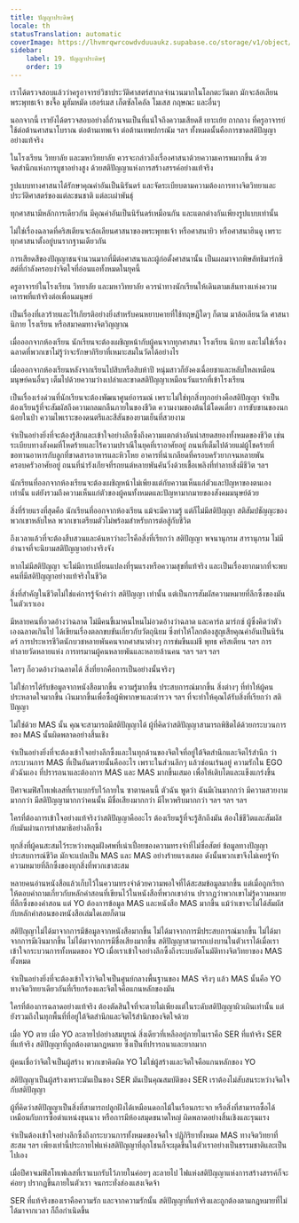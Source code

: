 ```yaml
---
title: ปัญญาประดิษฐ์
locale: th
statusTranslation: automatic
coverImage: https://lhvmrqwrcowdvduuaukz.supabase.co/storage/v1/object/public/strapi-uploads/small_cover-educacion-fundamental.webp-2d51a7828a2b1309555be27f7e2a61a0.webp
sidebar:
    label: 19. ปัญญาประดิษฐ์
    order: 19
---
```

เราได้ตรวจสอบแล้วว่าครูอาจารย์วิชาประวัติศาสตร์สากลจำนวนมากในโลกตะวันตก มักจะล้อเลียนพระพุทธเจ้า ขงจื๊อ มูฮัมหมัด เฮอร์เมส เก็ตซัลโคอัล โมเสส กฤษณะ และอื่นๆ

นอกจากนี้ เรายังได้ตรวจสอบอย่างถี่ถ้วนจนเป็นที่แน่ใจถึงความเสียดสี เยาะเย้ย ถากถาง ที่ครูอาจารย์ใช้ต่อต้านศาสนาโบราณ ต่อต้านเทพเจ้า ต่อต้านเทพปกรณัม ฯลฯ ทั้งหมดนั้นคือการขาดสติปัญญาอย่างแท้จริง

ในโรงเรียน วิทยาลัย และมหาวิทยาลัย ควรจะกล่าวถึงเรื่องศาสนาด้วยความเคารพมากขึ้น ด้วยจิตสำนึกแห่งการบูชาอย่างสูง ด้วยสติปัญญาแห่งการสร้างสรรค์อย่างแท้จริง

รูปแบบทางศาสนาได้รักษาคุณค่าอันเป็นนิรันดร์ และจัดระเบียบตามความต้องการทางจิตวิทยาและประวัติศาสตร์ของแต่ละชนชาติ แต่ละเผ่าพันธุ์

ทุกศาสนามีหลักการเดียวกัน มีคุณค่าอันเป็นนิรันดร์เหมือนกัน และแตกต่างกันเพียงรูปแบบเท่านั้น

ไม่ใช่เรื่องฉลาดที่คริสเตียนจะล้อเลียนศาสนาของพระพุทธเจ้า หรือศาสนายิว หรือศาสนาฮินดู เพราะทุกศาสนาตั้งอยู่บนรากฐานเดียวกัน

การเสียดสีของปัญญาชนจำนวนมากที่มีต่อศาสนาและผู้ก่อตั้งศาสนานั้น เป็นผลมาจากพิษลัทธิมาร์กซิสต์ที่กำลังครอบงำจิตใจที่อ่อนแอทั้งหมดในยุคนี้

ครูอาจารย์ในโรงเรียน วิทยาลัย และมหาวิทยาลัย ควรนำทางนักเรียนให้เดินตามเส้นทางแห่งความเคารพที่แท้จริงต่อเพื่อนมนุษย์

เป็นเรื่องที่เลวร้ายและไร้เกียรติอย่างยิ่งสำหรับคนหยาบคายที่ใช้ทฤษฎีใดๆ ก็ตาม มาล้อเลียนวัด ศาสนา นิกาย โรงเรียน หรือสมาคมทางจิตวิญญาณ

เมื่อออกจากห้องเรียน นักเรียนจะต้องเผชิญหน้ากับผู้คนจากทุกศาสนา โรงเรียน นิกาย และไม่ใช่เรื่องฉลาดที่พวกเขาไม่รู้ว่าจะรักษากิริยาที่เหมาะสมในวัดได้อย่างไร

เมื่อออกจากห้องเรียนหลังจากเรียนไปสิบหรือสิบห้าปี หนุ่มสาวก็ยังคงเฉื่อยชาและหลับใหลเหมือนมนุษย์คนอื่นๆ เต็มไปด้วยความว่างเปล่าและขาดสติปัญญาเหมือนวันแรกที่เข้าโรงเรียน

เป็นเรื่องเร่งด่วนที่นักเรียนจะต้องพัฒนาศูนย์อารมณ์ เพราะไม่ใช่ทุกสิ่งทุกอย่างคือสติปัญญา จำเป็นต้องเรียนรู้ที่จะสัมผัสถึงความกลมกลืนภายในของชีวิต ความงามของต้นไม้โดดเดี่ยว การขับขานของนกน้อยในป่า ความไพเราะของดนตรีและสีสันของยามเย็นที่สวยงาม

จำเป็นอย่างยิ่งที่จะต้องรู้สึกและเข้าใจอย่างลึกซึ้งถึงความแตกต่างอันน่าสยดสยองทั้งหมดของชีวิต เช่น ระเบียบทางสังคมที่โหดร้ายและไร้ความปราณีในยุคที่เราอาศัยอยู่ ถนนที่เต็มไปด้วยแม่ผู้โชคร้ายที่ขอทานอาหารกับลูกที่ขาดสารอาหารและหิวโหย อาคารที่น่าเกลียดที่ครอบครัวยากจนหลายพันครอบครัวอาศัยอยู่ ถนนที่น่ารังเกียจที่รถยนต์หลายพันคันวิ่งด้วยเชื้อเพลิงที่ทำลายสิ่งมีชีวิต ฯลฯ

นักเรียนที่ออกจากห้องเรียนจะต้องเผชิญหน้าไม่เพียงแต่กับความเห็นแก่ตัวและปัญหาของตนเองเท่านั้น แต่ยังรวมถึงความเห็นแก่ตัวของผู้คนทั้งหมดและปัญหามากมายของสังคมมนุษย์ด้วย

สิ่งที่ร้ายแรงที่สุดคือ นักเรียนที่ออกจากห้องเรียน แม้จะมีความรู้ แต่ก็ไม่มีสติปัญญา สติสัมปชัญญะของพวกเขาหลับใหล พวกเขาเตรียมตัวไม่พร้อมสำหรับการต่อสู้กับชีวิต

ถึงเวลาแล้วที่จะต้องสืบสวนและค้นหาว่าอะไรคือสิ่งที่เรียกว่า สติปัญญา พจนานุกรม สารานุกรม ไม่มีอำนาจที่จะนิยามสติปัญญาอย่างจริงจัง

หากไม่มีสติปัญญา จะไม่มีการเปลี่ยนแปลงที่รุนแรงหรือความสุขที่แท้จริง และเป็นเรื่องยากมากที่จะพบคนที่มีสติปัญญาอย่างแท้จริงในชีวิต

สิ่งที่สำคัญในชีวิตไม่ใช่แค่การรู้จักคำว่า สติปัญญา เท่านั้น แต่เป็นการสัมผัสความหมายที่ลึกซึ้งของมันในตัวเราเอง

มีหลายคนที่อวดอ้างว่าฉลาด ไม่มีคนขี้เมาคนไหนไม่อวดอ้างว่าฉลาด และคาร์ล มาร์กซ์ ผู้ซึ่งคิดว่าตัวเองฉลาดเกินไป ได้เขียนเรื่องตลกขบขันเกี่ยวกับวัตถุนิยม ซึ่งทำให้โลกต้องสูญเสียคุณค่าอันเป็นนิรันดร์ การประหารชีวิตนักบวชหลายพันคนจากศาสนาต่างๆ การข่มขืนแม่ชี พุทธ คริสเตียน ฯลฯ การทำลายวัดหลายแห่ง การทรมานผู้คนหลายพันและหลายล้านคน ฯลฯ ฯลฯ ฯลฯ

ใครๆ ก็อวดอ้างว่าฉลาดได้ สิ่งที่ยากคือการเป็นอย่างนั้นจริงๆ

ไม่ใช่การได้รับข้อมูลจากหนังสือมากขึ้น ความรู้มากขึ้น ประสบการณ์มากขึ้น สิ่งต่างๆ ที่ทำให้ผู้คนประหลาดใจมากขึ้น เงินมากขึ้นเพื่อซื้อผู้พิพากษาและตำรวจ ฯลฯ ที่จะทำให้คุณได้รับสิ่งที่เรียกว่า สติปัญญา

ไม่ใช่ด้วย MAS นั้น คุณจะสามารถมีสติปัญญาได้ ผู้ที่คิดว่าสติปัญญาสามารถพิชิตได้ด้วยกระบวนการของ MAS นั้นผิดพลาดอย่างสิ้นเชิง

จำเป็นอย่างยิ่งที่จะต้องเข้าใจอย่างลึกซึ้งและในทุกด้านของจิตใจที่อยู่ใต้จิตสำนึกและจิตไร้สำนึก ว่ากระบวนการ MAS ที่เป็นอันตรายนั้นคืออะไร เพราะในส่วนลึกๆ แล้วซ่อนเร้นอยู่ ความรักใน EGO ตัวฉันเอง ที่ปรารถนาและต้องการ MAS และ MAS มากขึ้นเสมอ เพื่อให้เติบโตและแข็งแกร่งขึ้น

ปีศาจเมฟิสโทเฟเลสที่เราแบกรับไว้ภายใน ซาตานคนนี้ ตัวฉัน พูดว่า ฉันมีเงินมากกว่า มีความสวยงามมากกว่า มีสติปัญญามากกว่าคนนั้น มีชื่อเสียงมากกว่า มีไหวพริบมากกว่า ฯลฯ ฯลฯ ฯลฯ

ใครที่ต้องการเข้าใจอย่างแท้จริงว่าสติปัญญาคืออะไร ต้องเรียนรู้ที่จะรู้สึกถึงมัน ต้องใช้ชีวิตและสัมผัสกับมันผ่านการทำสมาธิอย่างลึกซึ้ง

ทุกสิ่งที่ผู้คนสะสมไว้ระหว่างหลุมฝังศพที่เน่าเปื่อยของความทรงจำที่ไม่ซื่อสัตย์ ข้อมูลทางปัญญา ประสบการณ์ชีวิต มักจะแปลเป็น MAS และ MAS อย่างร้ายแรงเสมอ ดังนั้นพวกเขาจึงไม่เคยรู้จักความหมายที่ลึกซึ้งของทุกสิ่งที่พวกเขาสะสม

หลายคนอ่านหนังสือแล้วเก็บไว้ในความทรงจำด้วยความพอใจที่ได้สะสมข้อมูลมากขึ้น แต่เมื่อถูกเรียกให้ตอบคำถามเกี่ยวกับหลักคำสอนที่เขียนไว้ในหนังสือที่พวกเขาอ่าน ปรากฏว่าพวกเขาไม่รู้ความหมายที่ลึกซึ้งของคำสอน แต่ YO ต้องการข้อมูล MAS และหนังสือ MAS มากขึ้น แม้ว่าเขาจะไม่ได้สัมผัสกับหลักคำสอนของหนังสือเล่มใดเลยก็ตาม

สติปัญญาไม่ได้มาจากการมีข้อมูลจากหนังสือมากขึ้น ไม่ได้มาจากการมีประสบการณ์มากขึ้น ไม่ได้มาจากการมีเงินมากขึ้น ไม่ได้มาจากการมีชื่อเสียงมากขึ้น สติปัญญาสามารถเบ่งบานในตัวเราได้เมื่อเราเข้าใจกระบวนการทั้งหมดของ YO เมื่อเราเข้าใจอย่างลึกซึ้งถึงระบบอัตโนมัติทางจิตวิทยาของ MAS ทั้งหมด

จำเป็นอย่างยิ่งที่จะต้องเข้าใจว่าจิตใจเป็นศูนย์กลางพื้นฐานของ MAS จริงๆ แล้ว MAS นั้นคือ YO ทางจิตวิทยาเดียวกันที่เรียกร้องและจิตใจคือแกนหลักของมัน

ใครที่ต้องการฉลาดอย่างแท้จริง ต้องตัดสินใจที่จะตายไม่เพียงแต่ในระดับสติปัญญาผิวเผินเท่านั้น แต่ยังรวมถึงในทุกพื้นที่ที่อยู่ใต้จิตสำนึกและจิตไร้สำนึกของจิตใจด้วย

เมื่อ YO ตาย เมื่อ YO ละลายไปอย่างสมบูรณ์ สิ่งเดียวที่เหลืออยู่ภายในเราคือ SER ที่แท้จริง SER ที่แท้จริง สติปัญญาที่ถูกต้องตามกฎหมาย ซึ่งเป็นที่ปรารถนาและยากมาก

ผู้คนเชื่อว่าจิตใจเป็นผู้สร้าง พวกเขาคิดผิด YO ไม่ใช่ผู้สร้างและจิตใจคือแกนหลักของ YO

สติปัญญาเป็นผู้สร้างเพราะมันเป็นของ SER มันเป็นคุณสมบัติของ SER เราต้องไม่สับสนระหว่างจิตใจกับสติปัญญา

ผู้ที่คิดว่าสติปัญญาเป็นสิ่งที่สามารถปลูกฝังได้เหมือนดอกไม้ในเรือนกระจก หรือสิ่งที่สามารถซื้อได้เหมือนกับการซื้อตำแหน่งขุนนาง หรือการมีห้องสมุดขนาดใหญ่ ผิดพลาดอย่างสิ้นเชิงและรุนแรง

จำเป็นต้องเข้าใจอย่างลึกซึ้งถึงกระบวนการทั้งหมดของจิตใจ ปฏิกิริยาทั้งหมด MAS ทางจิตวิทยาที่สะสม ฯลฯ เพียงเท่านี้ประกายไฟแห่งสติปัญญาที่ลุกโชนก็จะผุดขึ้นในตัวเราอย่างเป็นธรรมชาติและเป็นไปเอง

เมื่อปีศาจเมฟิสโทเฟเลสที่เราแบกรับไว้ภายในค่อยๆ ละลายไป ไฟแห่งสติปัญญาแห่งการสร้างสรรค์ก็จะค่อยๆ ปรากฏขึ้นภายในตัวเรา จนกระทั่งส่องแสงเจิดจ้า

SER ที่แท้จริงของเราคือความรัก และจากความรักนั้น สติปัญญาที่แท้จริงและถูกต้องตามกฎหมายที่ไม่ได้มาจากเวลา ก็ถือกำเนิดขึ้น

